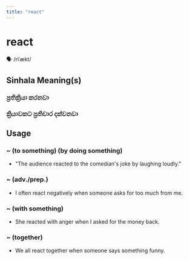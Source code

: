 ```yaml
---
title: "react"
---
```


# react

🗣️ /riˈækt/

## Sinhala Meaning(s)

### ප්‍රතික්‍රියා කරනවා
### ක්‍රියාවකට ප්‍රතිචාර දක්වනවා

## Usage

### ~ (to something) (by doing something)

- "The audience reacted to the comedian's joke by laughing loudly."


### ~ (adv./prep.)

- I often react negatively when someone asks for too much from me.


### ~ (with something)

- She reacted with anger when I asked for the money back.


### ~ (together)

- We all react together when someone says something funny.

